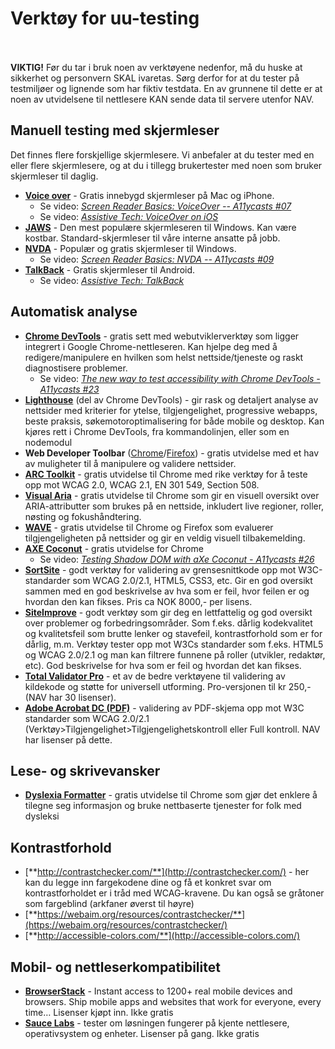 

# Verktøy for uu-testing

<br/><br/>
<Alertstripe type="advarsel">
	<strong>VIKTIG!</strong> Før du tar i bruk noen av verktøyene nedenfor, må du huske at sikkerhet og personvern SKAL ivaretas. Sørg derfor for at du tester på testmiljøer og lignende som har fiktiv testdata. En av grunnene til dette er at noen av utvidelsene til nettlesere KAN sende data til servere utenfor NAV.
</Alertstripe>

## Manuell testing med skjermleser

Det finnes flere forskjellige skjermlesere. Vi anbefaler at du tester med en eller flere skjermlesere, og at du i tillegg brukertester med noen som bruker skjermleser til daglig.

- [**Voice over**](https://webaim.org/articles/voiceover/) - Gratis innebygd skjermleser på Mac og iPhone.
    - Se video: [*Screen Reader Basics: VoiceOver -- A11ycasts #07*](https://www.youtube.com/watch?v=5R-6WvAihms)
    - Se video: [*Assistive Tech: VoiceOver on iOS*](https://www.youtube.com/watch?v=bCHpdjvxBws)
- [**JAWS**](https://webaim.org/articles/jaws/) - Den mest populære skjermleseren til Windows. Kan være kostbar. Standard-skjermleser til våre interne ansatte på jobb.
- [**NVDA**](https://webaim.org/articles/nvda/) - Populær og gratis skjermleser til Windows.
    - Se video: [*Screen Reader Basics: NVDA -- A11ycasts #09*](https://www.youtube.com/watch?v=Jao3s_CwdRU)
- [**TalkBack**](https://support.google.com/accessibility/android/answer/6283677?hl=en) - Gratis skjermleser til Android.
    - Se video: [*Assistive Tech: TalkBack*](https://www.youtube.com/watch?v=0Zpzl4EKCco)

## Automatisk analyse

- [**Chrome DevTools**](https://developers.google.com/web/tools/chrome-devtools/) - gratis sett med webutviklerverktøy som ligger integrert i Google Chrome-nettleseren. Kan hjelpe deg med å redigere/manipulere en hvilken som helst nettside/tjeneste og raskt diagnostisere problemer. 
    - Se video: [*The new way to test accessibility with Chrome DevTools - A11ycasts #23*](https://www.youtube.com/watch?v=b0Q5Zp_yKaU)
- [**Lighthouse**](https://developers.google.com/web/tools/lighthouse/) (del av Chrome DevTools) - gir rask og detaljert analyse av nettsider med kriterier for ytelse, tilgjengelighet, progressive webapps, beste praksis, søkemotoroptimalisering for både mobile og desktop. Kan kjøres rett i Chrome DevTools, fra kommandolinjen, eller som en nodemodul
- **Web Developer Toolbar** ([Chrome](https://chrome.google.com/webstore/detail/web-developer-toolbar/deeboegbjcnfgidliakhpoapnpomphji)/[Firefox](https://addons.mozilla.org/en-US/firefox/addon/web-developer/)) - gratis utvidelse med et hav av muligheter til å manipulere og validere nettsider.
- [**ARC Toolkit**](https://chrome.google.com/webstore/detail/arc-toolkit/chdkkkccnlfncngelccgbgfmjebmkmce) - gratis utvidelse til Chrome med rike verktøy for å teste opp mot WCAG 2.0, WCAG 2.1, EN 301 549, Section 508.
- [**Visual Aria**](https://chrome.google.com/webstore/detail/visual-aria/lhbmajchkkmakajkjenkchhnhbadmhmk) - gratis utvidelse til Chrome som gir en visuell oversikt over ARIA-attributter som brukes på en nettside, inkludert live regioner, roller, nøsting og fokushåndtering.
- [**WAVE**](https://wave.webaim.org/) - gratis utvidelse til Chrome og Firefox som evaluerer tilgjengeligheten på nettsider og gir en veldig visuell tilbakemelding.
- [**AXE Coconut**](https://chrome.google.com/webstore/detail/axe-coconut/iobddmbdndbbbfjopjdgadphaoihpojp) - gratis utvidelse for Chrome
    - Se video: [*Testing Shadow DOM with aXe Coconut - A11ycasts #26*](https://www.youtube.com/watch?v=1uyQdC3LqLo)
- [**SortSite**](https://www.powermapper.com/products/sortsite/) - godt verktøy for validering av grensesnittkode opp mot W3C-standarder som WCAG 2.0/2.1, HTML5, CSS3, etc. Gir en god oversikt sammen med en god beskrivelse av hva som er feil, hvor feilen er og hvordan den kan fikses. Pris ca NOK 8000,- per lisens.
- [**SiteImprove**](https://siteimprove.com/nb-no/) - godt verktøy som gir deg en lettfattelig og god oversikt over problemer og forbedringsområder. Som f.eks. dårlig kodekvalitet og kvalitetsfeil som brutte lenker og stavefeil, kontrastforhold som er for dårlig, m.m. Verktøy tester opp mot W3Cs standarder som f.eks. HTML5 og WCAG 2.0/2.1 og man kan filtrere funnene på roller (utvikler, redaktør, etc). God beskrivelse for hva som er feil og hvordan det kan fikses.
- [**Total Validator Pro**](http://www.totalvalidator.com/) - et av de bedre verktøyene til validering av kildekode og støtte for universell utforming. Pro-versjonen til kr 250,- (NAV har 30 lisenser).
- [**Adobe Acrobat DC (PDF)**](https://helpx.adobe.com/no/acrobat/user-guide.html?topic=/no/no/acrobat/morehelp/accessibility_tags_and_reflow.ug.js) - validering av PDF-skjema opp mot W3C standarder som WCAG 2.0/2.1 (Verktøy>Tilgjengelighet>Tilgjengelighetskontroll eller Full kontroll. NAV har lisenser på dette.

## Lese- og skrivevansker

- [**Dyslexia Formatter**](https://chrome.google.com/webstore/detail/dyslexia-formatter/kggkghfhlppjclojgphbploiaipgogoc) - gratis utvidelse til Chrome som gjør det enklere å tilegne seg informasjon og bruke nettbaserte tjenester for folk med dysleksi

## Kontrastforhold

-   [**http://contrastchecker.com/**](http://contrastchecker.com/)  - her kan du legge inn fargekodene dine og få et konkret svar om kontrastforholdet er i tråd med WCAG-kravene. Du kan også se gråtoner som fargeblind (arkfaner øverst til høyre)
-   [**https://webaim.org/resources/contrastchecker/**](https://webaim.org/resources/contrastchecker/)
-   [**http://accessible-colors.com/**](http://accessible-colors.com/)

## Mobil- og nettleserkompatibilitet

-   [**BrowserStack**](https://www.browserstack.com) - Instant access to 1200+ real mobile devices and browsers. Ship mobile apps and websites that work for everyone, every time… Lisenser kjøpt inn. Ikke gratis
-   [**Sauce Labs**](https://saucelabs.com) - tester om løsningen fungerer på kjente nettlesere, operativsystem og enheter. Lisenser på gang. Ikke gratis